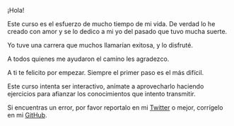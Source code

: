 ¡Hola!

Este curso es el esfuerzo de mucho tiempo de mi vida. De verdad lo he creado con amor y se lo dedico a mi yo del pasado que tuvo mucha suerte.

Yo tuve una carrera que muchos llamarían exitosa, y lo disfruté.

A todos quienes me ayudaron el camino les agradezco.

A ti te felicito por empezar. Siempre el primer paso es el más difícil.

Este curso intenta ser interactivo, anímate a aprovecharlo haciendo ejercicios para afianzar los conocimientos que intento transmitir.

Si encuentras un error, por favor reportalo en mi [Twitter](https://twitter.com/estebandalelr) o mejor, corrígelo en mi [GitHub](https://GitHub.com/estebandalelr/aprendeaprogramar).
